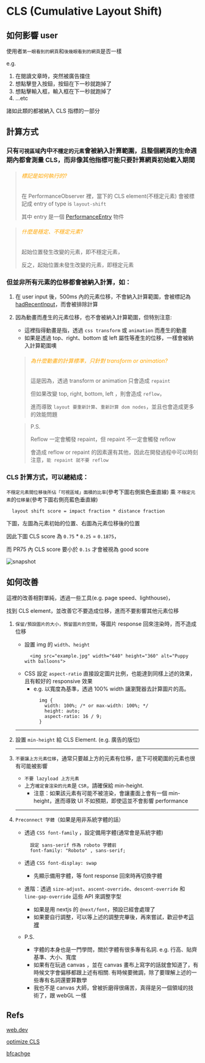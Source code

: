 # CLS (Cumulative Layout Shift)

## 如何影響 user

使用者`第一眼看到的網頁`和`後幾眼看到的網頁`是否一樣

e.g. 
  1. 在閱讀文章時，突然被廣告擋住
  2. 想點擊登入按鈕，按鈕在下一秒就跑掉了
  3. 想點擊輸入框，輸入框在下一秒就跑掉了
  4. ...etc

諸如此類的都被納入 CLS 指標的一部分

## 計算方式

### 只有`可視區域`內中`不穩定的元素`會被納入計算範圍，且整個網頁的生命週期內都會測量 CLS，而非像其他指標可能只要計算網頁初始載入期間

> ###### <font color='orange'>標記是如何執行的?</font>
> 在 PerformanceObserver 裡，當下的 CLS element(不穩定元素) 會被標記成 entry of type is `layout-shift`
>
> 其中 entry 是一個 [PerformanceEntry](https://developer.mozilla.org/en-US/docs/Web/API/LayoutShift) 物件

> ###### <font color='orange'>什麼是穩定、不穩定元素?</font>
> 起始位置發生改變的元素，即不穩定元素，
>
> 反之，起始位置未發生改變的元素，即穩定元素


### 但並非所有元素的位移都會被納入計算，如：
1. 在 user input 後，500ms 內的元素位移，不會納入計算範圍，會被標記為 [hadRecentInput](https://wicg.github.io/layout-instability/#dom-layoutshift-hadrecentinput)，而會被排除計算

2. 因為動畫而產生的元素位移，也不會被納入計算範圍，但特別注意:
    * 這裡指得動畫是指，透過 `css transform` 或 `animation` 而產生的動畫
    * 如果是透過 top、right、bottom 或 left 屬性等產生的位移，一樣會被納入計算範圍噢

    > ###### <font color='orange'>為什麼動畫的計算標準，只針對 transform or animation?</font>
    > 這是因為，透過 transform or animation 只會造成 `repaint`
    >
    >
    > 但如果改變 top, right, bottom, left ，則會造成 `reflow`，
    > 
    > 進而導致 `layout 要重新計算`、`重新計算 dom nodes`，並且也會造成更多的效能問題
    >
    
    > P.S.
    >
    > Reflow 一定會觸發 repaint，但 repaint 不一定會觸發 reflow
    >
    > 會造成 reflow or repaint 的因素還有其他，因此在開發過程中可以時刻注意，`能 repaint 就不要 reflow`


### CLS 計算方式，可以總結成：
  `不穩定元素間位移後所佔「可視區域」面積的比率`(參考下圖右側紫色垂直線) 乘 `不穩定元素`的`位移量`(參考下圖右側亮藍色垂直線)
  ```text
    layout shift score = impact fraction * distance fraction
  ```

下圖，左圖為元素初始的位置、右圖為元素位移後的位置

因此下圖 CLS score 為 `0.75` * `0.25` = `0.1875`，

而 PR75 內 CLS score 要小於 `0.1s` 才會被視為 good score

![snapshot](assets/asset-1.png)

## 如何改善

這裡的改善相對單純，透過一些工具(e.g. page speed、lighthouse)，

找到 CLS element，並改善它不要造成位移，進而不要影響其他元素位移


1. `保留/預設圖片的大小，預留圖片的空間`，等圖片 response 回來渲染時，而不造成位移
    - 設置 img 的 `width`、`height`
      ```plain
        <img src="example.jpg" width="640" height="360" alt="Puppy with balloons">
      ```
    - CSS 設定 `aspect-ratio` 直接設定圖片比例，也能達到同樣上述的效果，且有較好的 responsive 效果 
      - e.g. 以寬度為基準，透過 100% width 讓瀏覽器去計算圖片的高。
        ```plain
          img {
            width: 100%; /* or max-width: 100%; */
            height: auto;
            aspect-ratio: 16 / 9;
          }
        ```

    ---

2. 設置 `min-height` 給 CLS Element. (e.g. 廣告的版位)

    ---

3. `不要讓上方元素位移`，通常只要越上方的元素有位移，底下可視範圍的元素也很有可能被影響
    - `不要 lazyload 上方元素`
    - 上方`確定會渲染的元素`是 `CSR`，請確保給 min-height. 
      - 注意：如果該元素有可能不被渲染，會讓畫面上會有一個 min-height，進而導致 UI 不如預期，即使這並不會影響 performance
    ---

4. `Preconnect 字體`（如果是用非系統字體的話）
    - 透過 `CSS font-family` ，設定備用字體(通常會是系統字體)
      ```plain
        設定 sans-serif 作為 roboto 字體前
        font-family: "Roboto" , sans-serif;
      ```
    - 透過 `CSS font-display: swap`
      - 先顯示備用字體，等 font response 回來時再切換字體
    
    - 進階：透過 `size-adjust`、`ascent-override`、`descent-override` 和 `line-gap-override` 這些 API 來調整字型
      - 如果是用 nextjs 的 `@next/font`，預設已經會處理了
      - 如果要自行調整，可以等上述的調整完畢後，再來嘗試，歡迎參考[這裡](https://developer.chrome.com/blog/font-fallbacks)

    - P.S.
      - 字體的本身也是一門學問，關於字體有很多專有名詞. e.g. 行高、貼齊基準、大小、寬度
      - 如果有在玩過 canvas ，並在 canvas 畫布上寫字的話就會知道了，有時候文字會偏移都跟上述有相關. 有時候要微調，除了要理解上述的一些專有名詞還要算數學
      - 我也不是 canvas 大師，曾被折磨得很痛苦，真得是另一個領域的技術了，跟 webGL 一樣

## Refs

[web.dev](https://web.dev/articles/cls?hl=en)

[optimize CLS](https://web.dev/articles/optimize-cls)

[bfcachge](https://web.dev/articles/bfcache)
